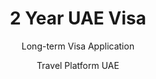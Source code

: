 ---
id: 14
title: '2 Year UAE Visa'
subtitle: 'Long-term Visa Application'
author: 'Travel Platform UAE'
slug: '2-Year-UAE-Visa'
description: "Apply for a 2 Year U.A.E Visa with ease through our platform. We offer fast processing, 24/7 support, and guaranteed approval for all eligible applicants. Whether you're staying for work, business, or long-term visits, we'll handle all the paperwork for you."
cardImage: "/src/assets/serviceimg/service33.jpeg"
cardImageAlt: "2 Year U.A.E Visa"
rating: 5
reviewCount: 10
publishedTime: "2024-11-02"
modifiedTime: "2024-11-02"  
price: 100
category: 'Travel Services'
contact: +971 55 244 5506
---